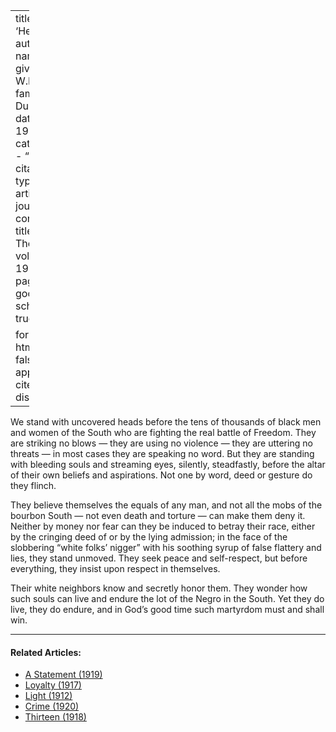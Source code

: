 
---
title: 'Heroes'
author:
  - name:
      given: W.E.B.
      family: Du Bois
date: May 1919
categories: 
  - ""
citation: 
  type: article-journal
  container-title: The Crisis
  volume: 19
  issue: 1
  page: 337
google-scholar: true

format:
  html:
    toc: false
    appendix-cite-as: display
---


We stand with uncovered heads before the tens of thousands of black men and women of the South who are fighting the real battle of Freedom. They are striking no blows — they are using no violence — they are uttering no threats — in most cases they are speaking no word. But they are standing with bleeding souls and streaming eyes, silently, steadfastly, before the altar of their own beliefs and aspirations. Not one by word, deed or gesture do they flinch.

They believe themselves the equals of any man, and not all the mobs of the bourbon South — not even death and torture — can make them deny it. Neither by money nor fear can they be induced to betray their race, either by the cringing deed of or by the lying admission; in the face of the slobbering "white folks' nigger" with his soothing syrup of false flattery and lies, they stand unmoved. They seek peace and self-respect, but before everything, they insist upon respect in themselves.

Their white neighbors know and secretly honor them. They wonder how such souls can live and endure the lot of the Negro in the South. Yet they do live, they do endure, and in God's good time such martyrdom must and shall win.

<!-- Similar articles start here -->
<div  class="clear-wrap"></div>
<hr>
#### Related Articles:

* [A Statement (1919)](/Volumes/19/01/statement.html)
* [Loyalty (1917)](/Volumes/14/01/loyalty.html)
* [Light (1912)](/Volumes/03/04/light.html)
* [Crime (1920)](/Volumes/19/04/crime.html)
* [Thirteen (1918)](/Volumes/15/03/thirteen.html)

<!-- Similar articles end here -->